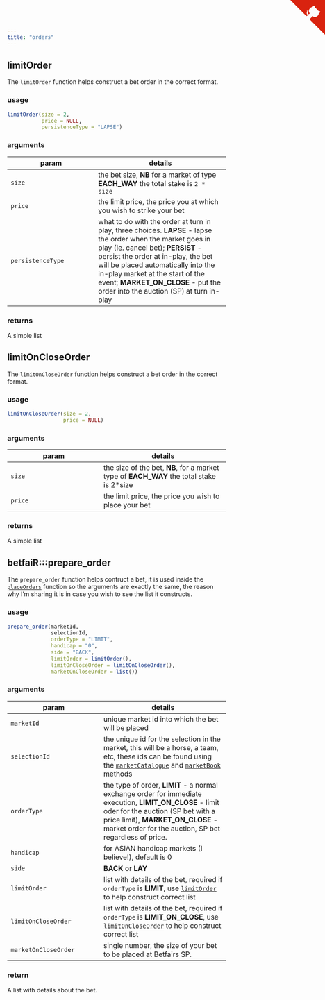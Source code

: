 ```yaml
---
title: "orders"
---
```


## limitOrder

The `limitOrder` function helps construct a bet order in the correct format.

### usage

```r
limitOrder(size = 2,
           price = NULL,
           persistenceType = "LAPSE")
```

### arguments

param | details
------|---------
`size` | the bet size, **NB** for a market of type **EACH_WAY** the total stake is `2 * size`
`price` | the limit price, the price you at which you wish to strike your bet
`persistenceType` | what to do with the order at turn in play, three choices.  **LAPSE** - lapse the order when the market goes in play (ie. cancel bet); **PERSIST** - persist the order at in-play, the bet will be placed automatically into the in-play market at the start of the event; **MARKET\_ON\_CLOSE** - put the order into the auction (SP) at turn in-play

### returns

A simple list

## limitOnCloseOrder

The `limitOnCloseOrder` function helps construct a bet order in the correct format.

### usage

```r
limitOnCloseOrder(size = 2,
                  price = NULL)
```

### arguments

param | details
------|--------
`size` | the size of the bet, **NB**, for a market type of **EACH\_WAY** the total stake is 2*size
`price` | the limit price, the price you wish to place your bet

### returns

A simple list

## betfaiR:::prepare_order

The `prepare_order` function helps contruct a bet, it is used inside the [`placeOrders`](placeOrders.html) function so the arguments are exactly the same, the reason why I'm sharing it is in case you wish to see the list it constructs.

### usage

```r
prepare_order(marketId,
              selectionId,
              orderType = "LIMIT",
              handicap = "0",
              side = "BACK",
              limitOrder = limitOrder(),
              limitOnCloseOrder = limitOnCloseOrder(),
              marketOnCloseOrder = list())
```

### arguments

param | details
------|--------
`marketId` | unique market id into which the bet will be placed
`selectionId` | the unique id for the selection in the market, this will be a horse, a team, etc, these ids can be found using the [`marketCatalogue`](methods_marketCatalogue.html) and [`marketBook`](methods_marketBook.html) methods
`orderType` | the type of order, **LIMIT** - a normal exchange order for immediate execution, **LIMIT\_ON\_CLOSE** - limit oder for the auction (SP bet with a price limit), **MARKET\_ON\_CLOSE** - market order for the auction, SP bet regardless of price.
`handicap` | for ASIAN handicap markets (I believe!), default is 0
`side` | **BACK** or **LAY**
`limitOrder` | list with details of the bet, required if `orderType` is **LIMIT**, use [`limitOrder`](orders.html#limitOrder) to help construct correct list
`limitOnCloseOrder` | list with details of the bet, required if `orderType` is **LIMIT\_ON\_CLOSE**, use [`limitOnCloseOrder`](orders.html#limitOnCloseOrder) to help construct correct list
`marketOnCloseOrder` | single number, the size of your bet to be placed at Betfairs SP.

### return

A list with details about the bet.


<a href="https://github.com/durtal/betfaiR" class="github-corner"><svg width="80" height="80" viewBox="0 0 250 250" style="fill:#d9230f; color:#fcfcfc; position: absolute; top: 0; border: 0; right: 0;"><path d="M0,0 L115,115 L130,115 L142,142 L250,250 L250,0 Z"></path><path d="M128.3,109.0 C113.8,99.7 119.0,89.6 119.0,89.6 C122.0,82.7 120.5,78.6 120.5,78.6 C119.2,72.0 123.4,76.3 123.4,76.3 C127.3,80.9 125.5,87.3 125.5,87.3 C122.9,97.6 130.6,101.9 134.4,103.2" fill="currentColor" style="transform-origin: 130px 106px;" class="octo-arm"></path><path d="M115.0,115.0 C114.9,115.1 118.7,116.5 119.8,115.4 L133.7,101.6 C136.9,99.2 139.9,98.4 142.2,98.6 C133.8,88.0 127.5,74.4 143.8,58.0 C148.5,53.4 154.0,51.2 159.7,51.0 C160.3,49.4 163.2,43.6 171.4,40.1 C171.4,40.1 176.1,42.5 178.8,56.2 C183.1,58.6 187.2,61.8 190.9,65.4 C194.5,69.0 197.7,73.2 200.1,77.6 C213.8,80.2 216.3,84.9 216.3,84.9 C212.7,93.1 206.9,96.0 205.4,96.6 C205.1,102.4 203.0,107.8 198.3,112.5 C181.9,128.9 168.3,122.5 157.7,114.1 C157.9,116.9 156.7,120.9 152.7,124.9 L141.0,136.5 C139.8,137.7 141.6,141.9 141.8,141.8 Z" fill="currentColor" class="octo-body"></path></svg></a><style>.github-corner:hover .octo-arm{animation:octocat-wave 560ms ease-in-out}@keyframes octocat-wave{0%,100%{transform:rotate(0)}20%,60%{transform:rotate(-25deg)}40%,80%{transform:rotate(10deg)}}@media (max-width:500px){.github-corner:hover .octo-arm{animation:none}.github-corner .octo-arm{animation:octocat-wave 560ms ease-in-out}}</style>
